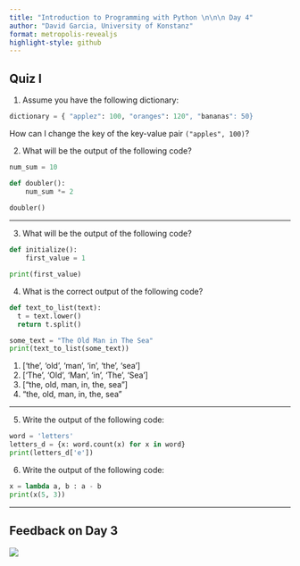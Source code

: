 ```yaml
---
title: "Introduction to Programming with Python \n\n\n Day 4"
author: "David Garcia, University of Konstanz"
format: metropolis-revealjs
highlight-style: github
---
```


## Quiz I


1. Assume you have the following dictionary:

```python
dictionary = { "applez": 100, "oranges": 120", "bananas": 50}
```
How can I change the key of the key-value pair ```("apples", 100)```?


2. What will be the output of the following code?

```python
num_sum = 10

def doubler():
    num_sum *= 2
    
doubler()
```

---

3. What will be the output of the following code?

```python
def initialize():
    first_value = 1 

print(first_value)
```

4. What is the correct output of the following code? 

```python
def text_to_list(text):
  t = text.lower()
  return t.split()

some_text = "The Old Man in The Sea"
print(text_to_list(some_text))
```

1. ['the', 'old', 'man', 'in', 'the', 'sea']
2. ['The', 'Old', 'Man', 'in', 'The', 'Sea']
3. ["the, old, man, in, the, sea"]
4. "the, old, man, in, the, sea"

---

5.  Write the output of the following code:

```python
word = 'letters'
letters_d = {x: word.count(x) for x in word}
print(letters_d['e'])
```

6.  Write the output of the following code:

```python
x = lambda a, b : a - b
print(x(5, 3))
```

---


## Feedback on Day 3

![](QR.png){fig-align="center"}

